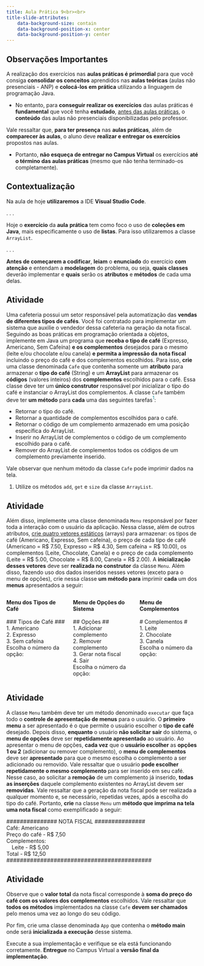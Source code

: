 ```yaml
---
title: Aula Prática 9<br><br>
title-slide-attributes:
    data-background-size: contain
    data-background-position-x: center
    data-background-position-y: center
---
```


## Observações Importantes {}
::: {.fontsize80}
::: {.nonincremental}

A realização dos exercícios nas **aulas práticas é primordial** para que você consiga **consolidar os conceitos** aprendidos nas **aulas teóricas** (aulas não presenciais - ANP) e **colocá-los em prática** utilizando a linguagem de programação Java.

- No entanto, para **conseguir realizar os exercícios** das aulas práticas é **fundamental** que você tenha **estudado**, [antes das aulas práticas]{.underline}, o **conteúdo** das aulas não presenciais disponibilizadas pelo professor. 

Vale ressaltar que, **para ter presença** nas **aulas práticas**, além de **comparecer às aulas**, o aluno deve **realizar e entregar os exercícios** propostos nas aulas.

- Portanto, **não esqueça de entregar no Campus Virtual** os exercícios **até o término das aulas práticas** (mesmo que não tenha terminado-os completamente).
:::
:::


## Contextualização

:::{.fontsize90}
Na aula de hoje **utilizaremos** a IDE **Visual Studio Code**.
:::

. . .

:::{.fontsize90}
Hoje o **exercício** da **aula** **prática** tem como foco o uso de **coleções em Java**, mais especificamente o uso de **listas**. Para isso utilizaremos a classe `ArrayList`.
:::

. . .

:::{.fontsize90}
**Antes de começarem a codificar**, **leiam** o **enunciado** do exercício **com atenção** e entendam a **modelagem** do problema, ou seja, **quais** **classes** deverão implementar e **quais** serão os **atributos** e **métodos** de cada uma delas.
:::


## Atividade 
:::{.nonincremental .fontsize70}
Uma cafeteria possui um setor responsável pela automatização das **vendas de diferentes tipos de cafés**. Você foi contratado para implementar um sistema que auxilie o vendedor dessa cafeteria na geração da nota fiscal.
Seguindo as boas práticas em programação orientada a objetos, implemente em Java um programa que **receba o tipo de café** (Expresso, Americano, Sem Cafeína) **e os complementos** desejados para o mesmo (leite e/ou chocolate e/ou canela) **e permita a impressão da nota fiscal** incluindo o preço do café e dos complementos escolhidos. Para isso, **crie** uma classe denominada `Cafe` que contenha somente um **atributo** para armazenar o **tipo do café** (String) e um **ArrayList** para armazenar os **códigos** (valores inteiros) dos **complementos** escolhidos para o café. Essa classe deve ter um **único construtor** responsável por inicializar o tipo do café e instanciar o ArrayList dos complementos. A classe `Cafe` também deve ter **um método** para **cada** uma das seguintes tarefas[$^1$]{style="color:#00838f;"}:

- Retornar o tipo do café.
- Retornar a quantidade de complementos escolhidos para o café.
- Retornar o código de um complemento armazenado em uma posição específica do ArrayList.
- Inserir no ArrayList de complementos o código de um complemento escolhido para o café. 
- Remover do ArrayList de complementos todos os códigos de um complemento previamente  inserido.

Vale observar que nenhum método da classe `Cafe` pode imprimir dados na tela.

:::{.fontsize70}
1. Utilize os métodos `add`, `get` e `size` da classe `ArrayList`.
:::
:::


## Atividade
:::{.nonincremental .fontsize70}
Além disso, implemente uma classe denominada `Menu` responsável por fazer toda a interação com o usuário da aplicação.  Nessa classe, além de outros atributos, [crie quatro vetores estáticos]{.underline} (arrays) para armazenar: os tipos de café (Americano, Expresso, Sem cafeína), o preço de cada tipo de café (Americano = R$ 7.50, Expresso = R$ 4.30, Sem cafeína = R$ 10.00), os complementos (Leite, Chocolate, Canela) e o preço de cada complemento (Leite = R$ 5.00, Chocolate = R$ 8.00, Canela = R$ 2.00). A **inicialização desses vetores** deve ser **realizada no construtor** da classe `Menu`. Além disso, fazendo uso dos dados inseridos nesses vetores (exceto para o menu de opções), crie nessa classe **um método para** imprimir **cada** um dos **menus** apresentados a seguir:


::::{.columns style='display: flex !important; align-items: top;'}
::: {.column width="33%"}
**Menu dos Tipos de Café**<br><br>
&num;&num;&num; Tipos de Café &num;&num;&num;<br>
1. Americano<br>
2. Expresso<br>
3. Sem cafeína<br>
Escolha o número da opção:
:::
::: {.column width="33%"}
**Menu de Opções do Sistema**<br><br>
&num;&num; Opções &num;&num;<br>
1. Adicionar complemento<br>
2. Remover complemento<br>
3. Gerar nota fiscal<br>
4. Sair<br>
Escolha o número da opção:
:::
::: {.column width="33%"}
**Menu de Complementos**<br><br>
&num; Complementos &num;<br>
1. Leite<br>
2. Chocolate<br>
3. Canela<br>
Escolha o número da opção:
:::
::::

:::


## Atividade
:::{.nonincremental .fontsize70}
A classe `Menu` também deve ter um método denominado `executar` que faça todo o **controle de apresentação de menus** para o usuário. O **primeiro menu** a ser apresentado é o que permite o usuário escolher o **tipo de café** desejado. Depois disso, **enquanto** o usuário **não solicitar sair** do sistema, o **menu de opções** deve ser **repetidamente apresentado** ao usuário. Ao apresentar o menu de opções, **cada vez** que o **usuário escolher** as **opções 1 ou 2** (adicionar ou remover complemento), o **menu de complementos** deve ser **apresentado** para que o mesmo escolha o complemento a ser adicionado ou removido. Vale ressaltar que o usuário **pode escolher repetidamente o mesmo complemento** para ser inserido em seu café. Nesse caso, ao solicitar a **remoção** de um complemento já inserido, **todas as inserções** daquele complemento existentes no ArrayList devem ser **removidas**. Vale ressaltar que a geração da nota fiscal pode ser realizada a qualquer momento e, se necessário, repetidas vezes, após a escolha do tipo do café. Portanto, **crie** na classe `Menu` um **método que imprima na tela uma nota fiscal** como exemplificado a seguir: 

&num;&num;&num;&num;&num;&num;&num;&num;&num;&num;&num;&num;&num;&num;&num; NOTA FISCAL &num;&num;&num;&num;&num;&num;&num;&num;&num;&num;&num;&num;&num;&num;&num;
<br>Café: Americano<br>
Preço do café - R$ 7,50<br>
Complementos:<br>
&emsp;Leite - R$ 5,00<br>
Total - R$ 12,50<br>
&num;&num;&num;&num;&num;&num;&num;&num;&num;&num;&num;&num;&num;&num;&num;&num;&num;&num;&num;&num;&num;&num;&num;&num;&num;&num;&num;&num;&num;&num;&num;&num;&num;&num;&num;&num;&num;&num;&num;&num;&num;&num;&num;
:::

## Atividade
:::{.nonincremental .fontsize70}
Observe que o **valor total** da nota fiscal corresponde à **soma do preço do café com os valores dos complementos** escolhidos. Vale ressaltar que **todos os métodos** implementados na classe `Cafe` **devem ser chamados** pelo menos uma vez ao longo do seu código.

Por fim, crie uma classe denominada `App` que contenha o **método main** onde será **inicializada a execução** desse sistema.

:::{.callout-warning title="Atenção" icon=false .fontsize90}
Execute a sua implementação e verifique se ela está funcionando corretamente. **Entregue** no Campus Virtual a **versão final da implementação**.
:::
:::